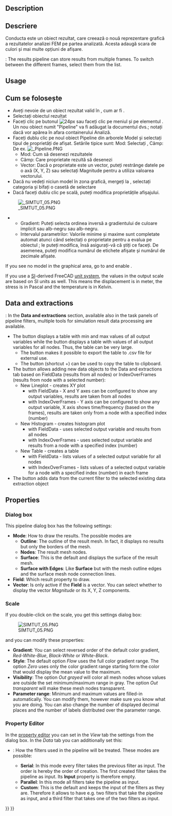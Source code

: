 <languages/>

{{Docnav
|[[FEM_PostApplyChanges|Apply changes to pipeline]]
|[[FEM_PostBranchFilter|Pipeline branch]]
|[[FEM_Workbench|FEM]]
|IconL=FEM_PostApplyChanges.svg
|IconR=FEM_PostBranchFilter.svg
|IconC=Workbench_FEM.svg
}}

<div class="mw-translate-fuzzy">
{{GuiCommand|Name=FEM PostPipelineFromResult|MenuLocation= Results → post pipeline from result||Workbenches=[[FEM_Workbench|FEM]]|Shortcut=|SeeAlso=[[FEM_tutorial|FEM tutorial]]}}
</div>

==Description==

<div class="mw-translate-fuzzy">
==Descriere==
Conducta este un obiect rezultat, care creează o nouă reprezentare grafică a rezultatelor analizei FEM pe partea analizată. Acesta adaugă scara de culori și mai multe opțiuni de afișare.
</div>

{{Version|1.1}}: The results pipeline can store results from multiple frames. To switch between the different frames, select them from the list.

==Usage==

<div class="mw-translate-fuzzy">
==Cum se folosește== 
* Aveți nevoie de un obiect rezultat valid în {{KEY | [[File: FEM_Analysis.svg | 24px]] [[FEM_Analysis | Container de analiză]]}}, cum ar fi {{KEY | CalculiX_static_results}}.
* Selectați obiectul rezultat
* Faceți clic pe butonul [[Image: FEM_PostPipelineFromResult.png | 24px]] sau faceți clic pe meniul {{KEY | Results}} și pe elementul {{KEY | Post Pipeline from results}}. Un nou obiect numit "Pipeline" va fi adăugat la documentul dvs.; notați dacă vor apărea în afara containerului Analiză.
* Faceți dublu clic pe noul obiect Pipeline din arborele Model și selectați tipul de proprietăți de afișat. Setările tipice sunt: ​​Mod: Selectați {{KEY | Surface}}, Câmp: De ex. {{KEY | Von Mises stres}} [[File: Pipeline.PNG]]
** Mod: Cum să desenezi rezultatele
** Câmp: Care proprietate rezultă să desenezi
** Vector: Dacă o proprietate este un vector, puteți restrânge datele pe o axă (X, Y, Z) sau selectați Magnitude pentru a utiliza valoarea vectorului.
* Dacă nu vedeți niciun model în zona grafică, mergeți la {{KEY | Edit}} {{KEY | Preferences}}, selectați categoria {{KEY | Display}} și bifați o casetă de selectare {{KEY|Enable backlight color}}
* Dacă faceți dublu clic pe scală, puteți modifica proprietățile afișajului.
[[File: SIMTUT 05.PNG]]
** Gradient: Puteți selecta ordinea inversă a gradientului de culoare implicit sau alb-negru sau alb-negru.
** Intervalul parametrilor: Valorile minime și maxime sunt completate automat atunci când selectați o proprietate pentru a evalua pe obiectul {{KEY | Pipeline}}; le puteți modifica, însă asigurați-vă că știți ce faceți. De asemenea, puteți modifica numărul de etichete afișate și numărul de zecimale afișate.
</div>

If you see no model in the graphical area, go to and enable {{MenuCommand|Edit → Preferences → Display → 3D View → Rendering → Backlight color}}.

If you use a [https://en.wikipedia.org/wiki/International_System_of_Units SI]-derived FreeCAD [[Preferences_Editor#Units|unit system]], the values in the output scale are based on SI units as well. This means the displacement is in meter, the stress is in Pascal and the temperature is in Kelvin.

==Data and extractions==

{{Version|1.1}}: In the '''Data and extractions''' section, available also in the task panels of pipeline filters, multiple tools for simulation result data processing are available. 
* The {{Button|Data Summary}} button displays a table with min and max values of all output variables while the {{Button|Show Data}} button displays a table with values of all output variables for all nodes. Thus, the table can be very large.
** The {{Button|Export to CSV}} button makes it possible to export the table to .csv file for external use.
** The {{Button|Copy selection to clipboard}} button (shortcut {{KEY|Ctrl}}+{{KEY|C}}) can be used to copy the table to clipboard.
* The {{Button|New}} button allows adding new data objects to the Data and extractions tab based on FieldData (results from all nodes) or IndexOverFrames (results from node with a selected number):
** New Lineplot - creates XY plot
*** with FieldData - X and Y axes can be configured to show any output variables, results are taken from all nodes
*** with IndexOverFrames - Y axis can be configured to show any output variable, X axis shows time/frequency (based on the frames), results are taken only from a node with a specified index (number)
** New Histogram - creates histogram plot
*** with FieldData - uses selected output variable and results from all nodes
*** with IndexOverFrames - uses selected output variable and results from a node with a specified index (number)
** New Table - creates a table
*** with FieldData - lists values of a selected output variable for all nodes
*** with IndexOverFrames - lists values of a selected output variable for a node with a specified index (number) in each frame
* The {{Button|Add data to}} button adds data from the current filter to the selected existing data extraction object

==Properties==

===Dialog box===

This pipeline dialog box  has the following settings:
* '''Mode''': How to draw the results. The possible modes are
** '''Outline''': The outline of the result mesh. In fact, it displays no results but only the borders of the mesh.
** '''Nodes''': The result mesh nodes.
** '''Surface''': This is the default and displays the surface of the result mesh.
** '''Surface with Edges''': Like '''Surface''' but with the mesh outline edges and the surface mesh node connection lines.
* '''Field''': Which result property to draw.
* '''Vector''': Is only active if the '''Field''' is a vector. You can select whether to display the vector ''Magnitude'' or its X, Y, Z components.

===Scale===

If you double-click on the scale, you get this settings dialog box:

[[File:SIMTUT 05.PNG]]

and you can modify these properties:
* '''Gradient''': You can select reversed order of the default color gradient, ''Red-White-Blue'', ''Black-White'' or ''White-Black''.
* '''Style''': The default option ''Flow'' uses the full color gradient range. The option ''Zero'' uses only the color gradient range starting form the color that would display the mean value to the maximum.
* '''Visibility''': The option ''Out grayed'' will color all mesh nodes whose values are outside the set minimum/maximum range in gray. The option ''Out transparent'' will make these mesh nodes transparent.
* '''Parameter range''': Minimum and maximum values are filled-in automatically. You can modify them, however make sure you know what you are doing. You can also change the number of displayed decimal places and the number of labels distributed over the parameter range.

===Property Editor===

In the [[Property_editor|property editor]] you can set in the ''View'' tab the settings from the dialog box. In the ''Data'' tab you can additionally set this:
* {{PropertyData|Mode}}: How the filters used in the pipeline will be treated. These modes are possible:
** '''Serial''': In this mode every filter takes the previous filter as input. The order is hereby the order of creation. The first created filter takes the pipeline as input. Its '''Input''' property is therefore empty.
** '''Parallel''': In this mode all filters take the pipeline as input.
** '''Custom''': This is the default and keeps the input of the filters as they are. Therefore it allows to have e.g. two filters that take the pipeline as input, and a third filter that takes one of the two filters as input.


{{Docnav
|[[FEM_PostApplyChanges|Apply changes to pipeline]]
|[[FEM_PostBranchFilter|Pipeline branch]]
|[[FEM_Workbench|FEM]]
|IconL=FEM_PostApplyChanges.svg
|IconR=FEM_PostBranchFilter.svg
|IconC=Workbench_FEM.svg
}}

{{FEM Tools navi{{#translation:}}}}
{{Userdocnavi{{#translation:}}}}